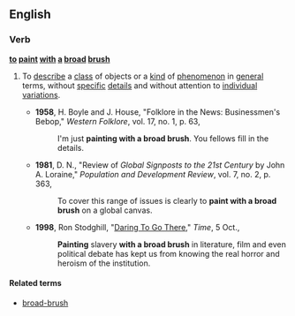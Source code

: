 ==English==

===Verb===
'''[[to]] [[paint]] [[with]] [[a]] [[broad]] [[brush]]'''

# {{context|idiomatic|lang=en}} To [[describe]] a [[class]] of objects or a [[kind]] of [[phenomenon]] in [[general]] terms, without [[specific]] [[detail]]s and without attention to [[individual]] [[variations]].
#* '''1958''', H. Boyle and J. House, "Folklore in the News: Businessmen's Bebop," ''Western Folklore'', vol. 17, no. 1, p. 63,
#*: I'm just '''painting with a broad brush'''. You fellows fill in the details.
#* '''1981''', D. N., "Review of ''Global Signposts to the 21st Century'' by John A. Loraine," ''Population and Development Review'', vol. 7, no. 2, p. 363,
#*: To cover this range of issues is clearly to '''paint with a broad brush''' on a global canvas.
#* '''1998''', Ron Stodghill, "[http://www.time.com/time/magazine/article/0,9171,989225,00.html Daring To Go There]," ''Time'', 5 Oct.,
#*: '''Painting''' slavery '''with a broad brush''' in literature, film and even political debate has kept us from knowing the real horror and heroism of the institution.

====Related terms====
* [[broad-brush]]